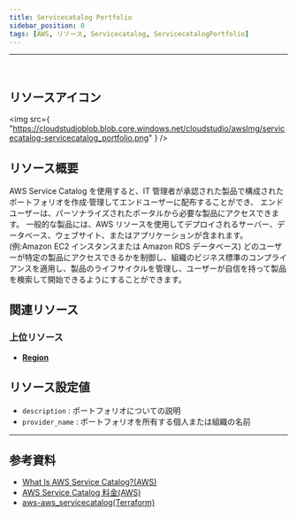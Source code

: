 ```yaml
---
title: Servicecatalog Portfolio
sidebar_position: 0
tags: [AWS, リソース, Servicecatalog, ServicecatalogPortfolio]
---
```


<hr />
<br />

## リソースアイコン

<img
    src={
        "https://cloudstudioblob.blob.core.windows.net/cloudstudio/awsImg/servicecatalog-servicecatalog_portfolio.png"
    }
/>

## リソース概要

AWS Service Catalog を使用すると、IT 管理者が承認された製品で構成されたポートフォリオを作成·管理してエンドユーザーに配布することができ、
エンド ユーザーは、パーソナライズされたポータルから必要な製品にアクセスできます。
一般的な製品には、AWS リソースを使用してデプロイされるサーバー、データベース、ウェブサイト、またはアプリケーションが含まれます。(例:Amazon EC2 インスタンスまたは Amazon RDS データベース)
どのユーザーが特定の製品にアクセスできるかを制御し、組織のビジネス標準のコンプライアンスを適用し、製品のライフサイクルを管理し、ユーザーが自信を持って製品を検索して開始できるようにすることができます。

## 関連リソース

### 上位リソース

-   [**Region**](https://docs.cstudio.app/ja/docs/resource/aws/Base/Region)

## リソース設定値

-   `description` : ポートフォリオについての説明
-   `provider_name` : ポートフォリオを所有する個人または組織の名前

---

## 参考資料

-   [What Is AWS Service Catalog?(AWS)](https://docs.aws.amazon.com/servicecatalog/latest/dg/what-is-service-catalog.html)
-   [AWS Service Catalog 料金(AWS)](https://aws.amazon.com/ko/servicecatalog/pricing/?nc2=type_a)
-   [aws-aws_servicecatalog(Terraform)](https://registry.terraform.io/providers/hashicorp/aws/latest/docs/resources/servicecatalog_tag_option)
